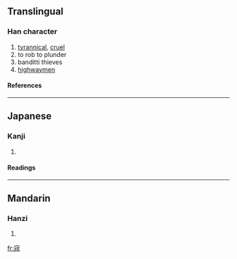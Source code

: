 ==Translingual==
===Han character===
{{Han char|rn=40|rad=宀|as=07|sn=10|four=|canj=十一山女 (JMUV)}}
# [[tyrannical]], [[cruel]]
# to rob to plunder
# banditti thieves
# [[highwaymen]]
====References====
{{Han ref|kx=0287.101|dkj=07191|hdz=20930.040|uh=5BBC|ud=23484}}
----
==Japanese==
===Kanji===
{{ja-kanji|grade=|rs=宀07}}
# {{defn|Japanese}} 
====Readings====
{{ja-readings|on=[[こう]] (kō)|kun=[[あだ]] (ada)}}
----
==Mandarin==
===Hanzi===
{{cmn-hanzi|pin=[[kòu]] ([[kou4]])|wg=k'ou<sup>4</sup>}}
# {{defn|Mandarin}}

[[fr:宼]]